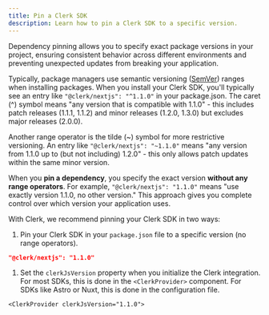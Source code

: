```yaml
---
title: Pin a Clerk SDK
description: Learn how to pin a Clerk SDK to a specific version.
---
```


Dependency pinning allows you to specify exact package versions in your project, ensuring consistent behavior across different environments and preventing unexpected updates from breaking your application.

Typically, package managers use semantic versioning ([SemVer](https://semver.org/)) ranges when installing packages. When you install your Clerk SDK, you'll typically see an entry like `"@clerk/nextjs": "^1.1.0"` in your package.json. The caret (^) symbol means "any version that is compatible with 1.1.0" - this includes patch releases (1.1.1, 1.1.2) and minor releases (1.2.0, 1.3.0) but excludes major releases (2.0.0).

Another range operator is the tilde (\~) symbol for more restrictive versioning. An entry like `"@clerk/nextjs": "~1.1.0"` means "any version from 1.1.0 up to (but not including) 1.2.0" - this only allows patch updates within the same minor version.

When you **pin a dependency**, you specify the exact version **without any range operators**. For example, `"@clerk/nextjs": "1.1.0"` means "use exactly version 1.1.0, no other version." This approach gives you complete control over which version your application uses.

With Clerk, we recommend pinning your Clerk SDK in two ways:

1. Pin your Clerk SDK in your `package.json` file to a specific version (no range operators).
```json {{ filename: 'package.json' }}
"@clerk/nextjs": "1.1.0"
```
1. Set the `clerkJsVersion` property when you initialize the Clerk integration. For most SDKs, this is done in the `<ClerkProvider>` component. For SDKs like Astro or Nuxt, this is done in the configuration file.
```tsx
<ClerkProvider clerkJsVersion="1.1.0">
```
